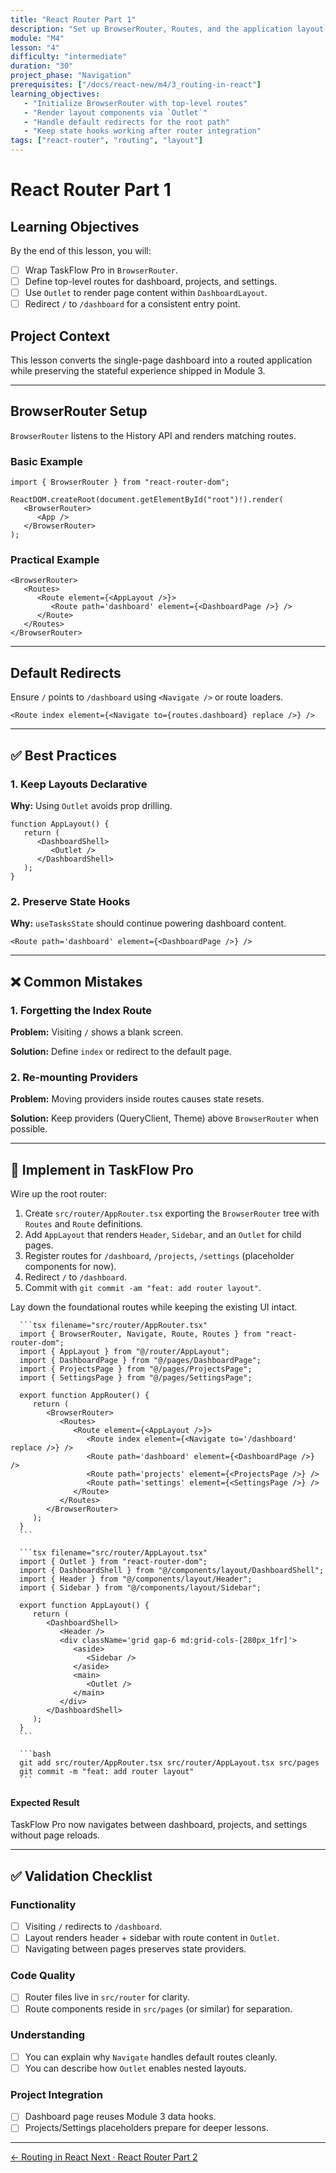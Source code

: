 ```yaml
---
title: "React Router Part 1"
description: "Set up BrowserRouter, Routes, and the application layout shell."
module: "M4"
lesson: "4"
difficulty: "intermediate"
duration: "30"
project_phase: "Navigation"
prerequisites: ["/docs/react-new/m4/3_routing-in-react"]
learning_objectives:
   - "Initialize BrowserRouter with top-level routes"
   - "Render layout components via `Outlet`"
   - "Handle default redirects for the root path"
   - "Keep state hooks working after router integration"
tags: ["react-router", "routing", "layout"]
---
```



# React Router Part 1

## Learning Objectives

By the end of this lesson, you will:

-  [ ] Wrap TaskFlow Pro in `BrowserRouter`.
-  [ ] Define top-level routes for dashboard, projects, and settings.
-  [ ] Use `Outlet` to render page content within `DashboardLayout`.
-  [ ] Redirect `/` to `/dashboard` for a consistent entry point.

## Project Context

This lesson converts the single-page dashboard into a routed application while
preserving the stateful experience shipped in Module 3.

---

## BrowserRouter Setup

`BrowserRouter` listens to the History API and renders matching routes.

### Basic Example

```tsx
import { BrowserRouter } from "react-router-dom";

ReactDOM.createRoot(document.getElementById("root")!).render(
   <BrowserRouter>
      <App />
   </BrowserRouter>
);
```

### Practical Example

```tsx
<BrowserRouter>
   <Routes>
      <Route element={<AppLayout />}>
         <Route path='dashboard' element={<DashboardPage />} />
      </Route>
   </Routes>
</BrowserRouter>
```

---

## Default Redirects

Ensure `/` points to `/dashboard` using `<Navigate />` or route loaders.

```tsx
<Route index element={<Navigate to={routes.dashboard} replace />} />
```

---

## ✅ Best Practices

### 1. Keep Layouts Declarative

**Why:** Using `Outlet` avoids prop drilling.

```tsx
function AppLayout() {
   return (
      <DashboardShell>
         <Outlet />
      </DashboardShell>
   );
}
```

### 2. Preserve State Hooks

**Why:** `useTasksState` should continue powering dashboard content.

```tsx
<Route path='dashboard' element={<DashboardPage />} />
```

---

## ❌ Common Mistakes

### 1. Forgetting the Index Route

**Problem:** Visiting `/` shows a blank screen.

**Solution:** Define `index` or redirect to the default page.

### 2. Re-mounting Providers

**Problem:** Moving providers inside routes causes state resets.

**Solution:** Keep providers (QueryClient, Theme) above `BrowserRouter` when
possible.

---

## 🔨 Implement in TaskFlow Pro

Wire up the root router:

1. Create `src/router/AppRouter.tsx` exporting the `BrowserRouter` tree with
   `Routes` and `Route` definitions.
2. Add `AppLayout` that renders `Header`, `Sidebar`, and an `Outlet` for child
   pages.
3. Register routes for `/dashboard`, `/projects`, `/settings` (placeholder
   components for now).
4. Redirect `/` to `/dashboard`.
5. Commit with `git commit -am "feat: add router layout"`.

<Accordions type='single' className='mt-4'>
   <Accordion title='Solution Walkthrough'>
      <p>Lay down the foundational routes while keeping the existing UI intact.</p>

      ```tsx filename="src/router/AppRouter.tsx"
      import { BrowserRouter, Navigate, Route, Routes } from "react-router-dom";
      import { AppLayout } from "@/router/AppLayout";
      import { DashboardPage } from "@/pages/DashboardPage";
      import { ProjectsPage } from "@/pages/ProjectsPage";
      import { SettingsPage } from "@/pages/SettingsPage";

      export function AppRouter() {
         return (
            <BrowserRouter>
               <Routes>
                  <Route element={<AppLayout />}>
                     <Route index element={<Navigate to='/dashboard' replace />} />
                     <Route path='dashboard' element={<DashboardPage />} />
                     <Route path='projects' element={<ProjectsPage />} />
                     <Route path='settings' element={<SettingsPage />} />
                  </Route>
               </Routes>
            </BrowserRouter>
         );
      }
      ```

      ```tsx filename="src/router/AppLayout.tsx"
      import { Outlet } from "react-router-dom";
      import { DashboardShell } from "@/components/layout/DashboardShell";
      import { Header } from "@/components/layout/Header";
      import { Sidebar } from "@/components/layout/Sidebar";

      export function AppLayout() {
         return (
            <DashboardShell>
               <Header />
               <div className='grid gap-6 md:grid-cols-[280px_1fr]'>
                  <aside>
                     <Sidebar />
                  </aside>
                  <main>
                     <Outlet />
                  </main>
               </div>
            </DashboardShell>
         );
      }
      ```

      ```bash
      git add src/router/AppRouter.tsx src/router/AppLayout.tsx src/pages
      git commit -m "feat: add router layout"
      ```

   </Accordion>
</Accordions>

#### Expected Result

TaskFlow Pro now navigates between dashboard, projects, and settings without
page reloads.

---

## ✅ Validation Checklist

### Functionality

-  [ ] Visiting `/` redirects to `/dashboard`.
-  [ ] Layout renders header + sidebar with route content in `Outlet`.
-  [ ] Navigating between pages preserves state providers.

### Code Quality

-  [ ] Router files live in `src/router` for clarity.
-  [ ] Route components reside in `src/pages` (or similar) for separation.

### Understanding

-  [ ] You can explain why `Navigate` handles default routes cleanly.
-  [ ] You can describe how `Outlet` enables nested layouts.

### Project Integration

-  [ ] Dashboard page reuses Module 3 data hooks.
-  [ ] Projects/Settings placeholders prepare for deeper lessons.

---

<div className='mt-8 flex justify-between'>
   <a
      href='/docs/react-new/m4/3_routing-in-react'
      className='text-sm font-medium text-muted-foreground hover:text-foreground'
   >
      ← Routing in React
   </a>
   <a
      href='/docs/react-new/m4/5_react-router-part-2'
      className='text-sm font-medium text-primary hover:text-primary/80'
   >
      Next · React Router Part 2
   </a>
</div>
